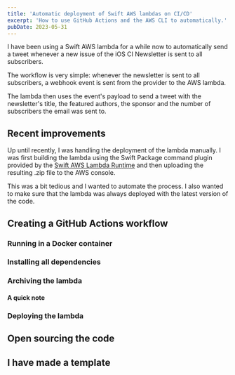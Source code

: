 ```yaml
---
title: 'Automatic deployment of Swift AWS lambdas on CI/CD'
excerpt: 'How to use GitHub Actions and the AWS CLI to automatically.'
pubDate: 2023-05-31
---
```



I have been using a Swift AWS lambda for a while now to automatically send a tweet whenever a new issue of the iOS CI Newsletter is sent to all subscribers.

The workflow is very simple: whenever the newsletter is sent to all subscribers, a webhook event is sent from the provider to the AWS lambda.

The lambda then uses the event's payload to send a tweet with the newsletter's title, the featured authors, the sponsor and the number of subscribers the email was sent to.

## Recent improvements

Up until recently, I was handling the deployment of the lambda manually. I was first building the lambda using the Swift Package command plugin provided by the [Swift AWS Lambda Runtime]() and then uploading the resulting .zip file to the AWS console.

This was a bit tedious and I wanted to automate the process. I also wanted to make sure that the lambda was always deployed with the latest version of the code.

## Creating a GitHub Actions workflow

### Running in a Docker container

### Installing all dependencies

### Archiving the lambda

#### A quick note

### Deploying the lambda

## Open sourcing the code

## I have made a template
